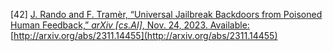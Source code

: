 \[42\]	[J. Rando and F. Tramèr, “Universal Jailbreak Backdoors from Poisoned Human Feedback,” *arXiv \[cs.AI\]*, Nov. 24, 2023\. Available:](http://paperpile.com/b/Lj1YHA/HF25) [http://arxiv.org/abs/2311.14455](http://arxiv.org/abs/2311.14455)